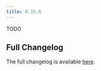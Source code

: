 ```yaml
---
title: 0.15.9
---
```


TODO

## Full Changelog

The full changelog is available [here](https://github.com/paradedb/paradedb/releases/tag/v0.15.9).
